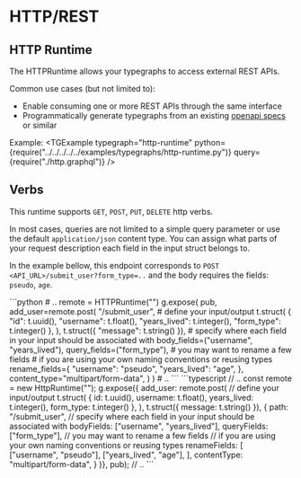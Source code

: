 
# HTTP/REST 

## HTTP Runtime
The HTTPRuntime allows your typegraphs to access external REST APIs.

Common use cases (but not limited to):
- Enable consuming one or more REST APIs through the same interface
- Programmatically generate typegraphs from an existing [openapi specs](https://swagger.io/specification/) or similar

Example:
<TGExample
    typegraph="http-runtime"
    python={require("../../../../../examples/typegraphs/http-runtime.py")}
    query={require("./http.graphql")}
/>


## Verbs
This runtime supports `GET`, `POST`, `PUT`, `DELETE` http verbs.

In most cases, queries are not limited to a simple query parameter or use the default `application/json` content type. 
You can assign what parts of your request description each field in the input struct belongs to.

In the example bellow, this endpoint corresponds to `POST <API_URL>/submit_user?form_type=..` and the body requires the fields:
`pseudo`, `age`.


<SDKTabs>
    <TabItem value="python">
```python
# ..
    remote = HTTPRuntime("<API_URL>")
    g.expose(
        pub,
        add_user=remote.post(
            "/submit_user",
            # define your input/output
            t.struct(
                {
                    "id": t.uuid(),
                    "username": t.float(),
                    "years_lived": t.integer(),
                    "form_type": t.integer()
                },
            ),
            t.struct({ "message": t.string() }),
            # specify where each field in your input should be associated with
            body_fields=("username", "years_lived"),
            query_fields=("form_type"),
            # you may want to rename a few fields
            # if you are using your own naming conventions or reusing types
            rename_fields={
                "username": "pseudo",
                "years_lived": "age",
            },
            content_type="multipart/form-data",
        )
    )
# ..
```
    </TabItem>
    <TabItem value="typescript">
```typescript
// ..
  const remote = new HttpRuntime("<API_URL>");
  g.expose({
    add_user: remote.post(
      // define your input/output
      t.struct(
        {
          id: t.uuid(),
          username: t.float(),
          years_lived: t.integer(),
          form_type: t.integer()
        },
      ),
      t.struct({ message: t.string() }),
      {
        path: "/submit_user",
        // specify where each field in your input should be associated with
        bodyFields: ["username", "years_lived"],
        queryFields: ["form_type"],
        // you may want to rename a few fields
        // if you are using your own naming conventions or reusing types
        renameFields: [
          ["username", "pseudo"],
          ["years_lived", "age"],
        ],
        contentType: "multipart/form-data",
      }
  )}, pub);
// ..
```
    </TabItem>
</SDKTabs>